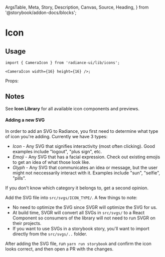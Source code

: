   ArgsTable,
  Meta,
  Story,
  Description,
  Canvas,
  Source,
  Heading,
} from '@storybook/addon-docs/blocks';


<Meta title="Icons/Icon" />

# Icon

## Usage

```tsx
import { CameraIcon } from 'radiance-ui/lib/icons';

<CameraIcon width={16} height={16} />;
```

<Canvas>
  <Story story={IconStories.WithControls} />
</Canvas>

<Heading>Props:</Heading>
<ArgsTable of={IconStories.MockIcon} />

<Canvas>
  <Story story={IconStories.IconLibrary} />
</Canvas>

## Notes

See **Icon Library** for all available icon components and previews.

#### Adding a new SVG

In order to add an SVG to Radiance, you first need to determine what type
of icon you're adding. Currently we have 3 types:

- _Icon_ - Any SVG that signifies interactivity (most often clicking).
  Good examples include "logout", "plus sign", etc.
- _Emoji_ - Any SVG that has a facial expression. Check out existing
  emojis to get an idea of what those look like.
- _Glyph_ - Any SVG that communicates an idea or message, but the user
  might not neccessarily interact with it. Examples include "sun",
  "selfie", "pills".

If you don't know which category it belongs to, get a second opinion.

Add the SVG file into `src/svgs/ICON_TYPE/`. A few things to note:

- No need to optimize the SVG since SVGR will optimize the SVG for us.
- At build time, SVGR will convert all SVGs in `src/svgs/` to a React
  Component so consumers of the library will not need to run SVGR on
  their projects.
- If you want to use SVGs in a storybook story, you'll want to import
  directly from the `src/svgs/..` folder.

After adding the SVG file, run `yarn run storybook` and confirm the icon
looks correct, and then open a PR with the changes.
